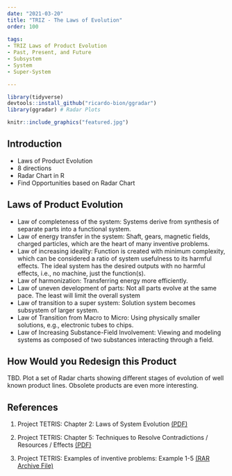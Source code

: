 ```yaml
---
date: "2021-03-20"
title: "TRIZ - The Laws of Evolution"
order: 100
 
tags:
- TRIZ Laws of Product Evolution
- Past, Present, and Future
- Subsystem
- System
- Super-System

---
```

```r
library(tidyverse)
devtools::install_github("ricardo-bion/ggradar")
library(ggradar) # Radar Plots

```


```r
knitr::include_graphics("featured.jpg")

```


## Introduction
- Laws of Product Evolution
- 8 directions
- Radar Chart in R
- Find Opportunities based on Radar Chart

## Laws of Product Evolution

- Law of completeness of the system: Systems derive from synthesis of separate parts into a functional system.
- Law of energy transfer in the system: Shaft, gears, magnetic fields, charged particles, which are the heart of many inventive problems.
- Law of increasing ideality: Function is created with minimum complexity, which can be considered a ratio of system usefulness to its harmful effects. The ideal system has the desired outputs with no harmful effects, i.e., no machine, just the function(s).
- Law of harmonization: Transferring energy more efficiently.
- Law of uneven development of parts: Not all parts evolve at the same pace. The least will limit the overall system
- Law of transition to a super system: Solution system becomes subsystem of larger system.
- Law of Transition from Macro to Micro: Using physically smaller solutions, e.g., electronic tubes to chips.
- Law of Increasing Substance-Field Involvement: Viewing and modeling systems as composed of two substances interacting through a field.

## How Would you Redesign this Product
TBD. Plot a set of Radar charts showing different stages of evolution of well known product lines. Obsolete products are even more interesting. 

## References

1. Project TETRIS: Chapter 2: Laws of System Evolution [(PDF)](https://innovazionesistematica.it/wp-content/uploads/2020/10/EN_02.pdf)

1. Project TETRIS: Chapter 5: Techniques  to  Resolve  Contradictions / Resources / Effects [(PDF)](https://innovazionesistematica.it/wp-content/uploads/2020/10/EN_05.pdf)

1. Project TETRIS: Examples of inventive problems: Example 1-5 [(RAR Archive File)](https://innovazionesistematica.it/wp-content/uploads/2020/10/ExamplesEN.rar)
